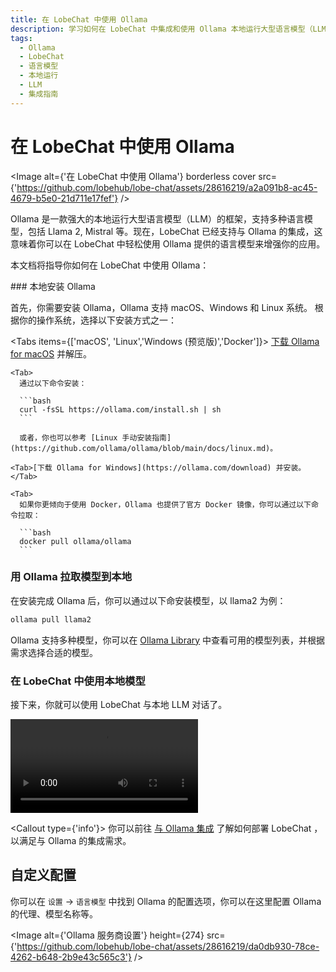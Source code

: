 ```yaml
---
title: 在 LobeChat 中使用 Ollama
description: 学习如何在 LobeChat 中集成和使用 Ollama 本地运行大型语言模型（LLM）框架，以增强你的应用体验。
tags:
  - Ollama
  - LobeChat
  - 语言模型
  - 本地运行
  - LLM
  - 集成指南
---
```


# 在 LobeChat 中使用 Ollama

<Image
  alt={'在 LobeChat 中使用 Ollama'}
  borderless
  cover
  src={'https://github.com/lobehub/lobe-chat/assets/28616219/a2a091b8-ac45-4679-b5e0-21d711e17fef'}
/>

Ollama 是一款强大的本地运行大型语言模型（LLM）的框架，支持多种语言模型，包括 Llama 2, Mistral 等。现在，LobeChat 已经支持与 Ollama 的集成，这意味着你可以在 LobeChat 中轻松使用 Ollama 提供的语言模型来增强你的应用。

本文档将指导你如何在 LobeChat 中使用 Ollama：

<Steps>
  ### 本地安装 Ollama

首先，你需要安装 Ollama，Ollama 支持 macOS、Windows 和 Linux 系统。 根据你的操作系统，选择以下安装方式之一：

  <Tabs items={['macOS', 'Linux','Windows (预览版)','Docker']}>
    <Tab>[下载 Ollama for macOS](https://ollama.com/download) 并解压。</Tab>

    <Tab>
      通过以下命令安装：

      ```bash
      curl -fsSL https://ollama.com/install.sh | sh
      ```

      或者，你也可以参考 [Linux 手动安装指南](https://github.com/ollama/ollama/blob/main/docs/linux.md)。

</Tab>

    <Tab>[下载 Ollama for Windows](https://ollama.com/download) 并安装。</Tab>

    <Tab>
      如果你更倾向于使用 Docker，Ollama 也提供了官方 Docker 镜像，你可以通过以下命令拉取：

      ```bash
      docker pull ollama/ollama
      ```

</Tab>
 
</Tabs>

### 用 Ollama 拉取模型到本地

在安装完成 Ollama 后，你可以通过以下命安装模型，以 llama2 为例：

```bash
ollama pull llama2
```

Ollama 支持多种模型，你可以在 [Ollama Library](https://ollama.com/library) 中查看可用的模型列表，并根据需求选择合适的模型。

### 在 LobeChat 中使用本地模型

接下来，你就可以使用 LobeChat 与本地 LLM 对话了。

<Video
  height={524}
  inStep
  src="https://github.com/lobehub/lobe-chat/assets/28616219/95828c11-0ae5-4dfa-84ed-854124e927a6"
/>

  <Callout type={'info'}>
    你可以前往 [与 Ollama 集成](/zh/self-hosting/examples/ollama) 了解如何部署 LobeChat ，以满足与 Ollama 的集成需求。
 
</Callout>
</Steps>

## 自定义配置

你可以在 `设置` -> `语言模型` 中找到 Ollama 的配置选项，你可以在这里配置 Ollama 的代理、模型名称等。

<Image
  alt={'Ollama 服务商设置'}
  height={274}
  src={'https://github.com/lobehub/lobe-chat/assets/28616219/da0db930-78ce-4262-b648-2b9e43c565c3'}
/>
